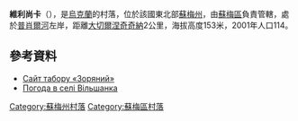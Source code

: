 <!-- 檔案不存在 [[Image:Vilshanka_of_Sumy_district_(northern_outskirts).jpg|right]] -->

'''維利尚卡'''（{{lang-uk|Вільшанка}}），是[[烏克蘭|烏克蘭]]的村落，位於該國東北部[[蘇梅州|蘇梅州]]，由[[蘇梅區|蘇梅區]]負責管轄，處於[[普肖爾河|普肖爾河]]左岸，距離[[大切爾涅奇奇納|大切爾涅奇奇納]]2公里，海拔高度153米，2001年人口114。

{{coord|50|58|49|N|34|59|15|E|scale:100000|display=inline,title}}

==參考資料==
* [http://www.sumykhimprom.com.ua/index.php?sub=Lager Сайт табору «Зоряний»] {{Wayback|url=http://www.sumykhimprom.com.ua/index.php?sub=Lager |date=20160307022803 }}
* [http://weather.in.ua/ua/symskaja/4081 Погода в селі Вільшанка] {{Wayback|url=http://weather.in.ua/ua/symskaja/4081 |date=20111220001625 }}

{{DEFAULTSORT:Вільшанка}}
[[Category:蘇梅州村落|Category:蘇梅州村落]]
[[Category:蘇梅區村落|Category:蘇梅區村落]]


{{Sumy-geo-stub}}